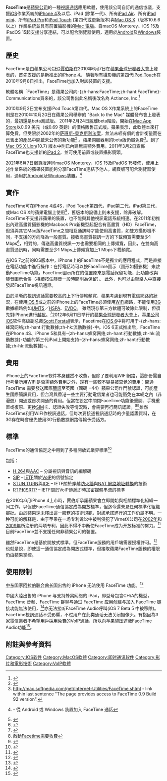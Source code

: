 {{NoteTA|
G1 = IT}}
{{About||蘋果公司產品的-{zh-cn:摄像头;zh-hant:鏡頭;}-|iSight}}
{{NoteTA
|T = zh-hans:FaceTime 通话;zh-hant:FaceTime;
}}
{{Infobox software
| name = FaceTime (iOS)
| title = FaceTime (iOS)
| logo = [[File:FaceTime_(macOS).svg|100px]]
<!--因版權問題僅存在英文維基，不存在 commons 的圖片先予註解掉。不清楚是否適合搬來本維基，了解版權的網友可處理-->
<!--| screenshot             = [[File:FaceTime_Call.png|File:FaceTime Call.png]]-->
<!--| caption                = [[iPhone 4S|iPhone 4S]] 的 FaceTime 通話畫面-->
<!--| collapsible            = yes-->| author = 
| developer = [[蘋果公司|蘋果公司]]
| released = {{Start date|2010|06|24}} ([[iPhone 4|iPhone 4]])
| frequently updated = <!-- DO NOT include this parameter unless you know what it does -->
| programming language = 
| operating system = iOS 4 起
| platform = iPhone 4 (或更新版本)<br />所有iPad (除第一代)<br />iPod Touch (第四代或更新版本)
| language = 
| status = 正式版，持續進行中
| genre = 視訊電話、網路電話
| license = [[私有軟體|私有軟體]]、[[免費軟體|免費軟體]]
| website = {{URL|https://support.apple.com/zh-tw/HT204380| 使用 iPhone、iPad 或 iPod touch 的 FaceTime}}
}}
{{Infobox software
| name = FaceTime (Mac OS X)
| title = FaceTime (Mac OS X)
| logo = [[File:FaceTime_(macOS).svg|100px]]
<!--| screenshot             = [[File:FaceTime_for_Mac.png|250px]]-->
<!--| caption                = A FaceTime call from a [[Macintosh|Mac computer]]-->
<!--| collapsible            = yes-->| author = 
| developer = 蘋果公司
| released = {{Start date and age|2011|02|24}}
| frequently updated = <!-- DO NOT include this parameter unless you know what it does -->
| programming language = 
| operating system = [[Mac_OS_X_Snow_Leopard|Mac OS X 10.6]].6 起
| platform = iMac系列, Macbook系列, Mac Pro系列, Mac mini系列
| size = 16.8 [[Megabyte|MB]]
| language = 英文、正體中文、簡體中文、丹麥文、荷蘭文、芬蘭文、法文、德文、義大利文、日文、韓文、挪威文、波蘭文、葡萄牙文、俄文、西班牙文、瑞典文
| status = 正式版，持續進行中
| genre = [[社群網路|社交網路]]
| license = [[私有軟體|私有軟體]]
| website = {{URL|http://www.apple.com/tw/mac/facetime|Mac 電腦的 Facetime}}
}}

'''FaceTime'''是[[蘋果公司|蘋果公司]]的一種[[視訊電話|視訊通話]]應用軟體，使用該公司自訂的通信協議，支援[[iOS|iOS]]作業系統的[[iPhone_4|iPhone 4]]及以后、iPad (除第一代)、所有[[iPad_Air|iPad Air]]、所有[[iPad_mini|iPad mini]]、所有[[iPad_Pro|iPad Pro]]和[[iPod_Touch|iPod Touch]] (第四代或更新版本)與[[Mac_OS_X|Mac OS X]]（版本10.6.6以上）作業系統並具有前置攝影機的[[麦金塔电脑|Mac 電腦]]。自macOS Monterey、iOS 15及iPadOS 15起支援分享連結，可以配合瀏覽器使用，適用於[[Android|Android]]及[[Windows|Windows]]裝置。

==歷史==

FaceTime是由蘋果公司[[CEO|CEO]][[史蒂夫·賈伯斯|賈伯斯]]在2010年6月7日在[[WWDC|蘋果全球研發者大會]]上發表的，首先支援的是新推出的[[iPhone 4|iPhone 4]]。 隨著附有攝影機的第四代[[iPod_Touch|iPod Touch]]在2010年9月8日推出，FaceTime也加入對該裝置的支援。

軟體名稱「FaceTime」是蘋果公司向-{zh-hans:FaceTime;zh-hant:FaceTime}- Communications買來的，該公司售出此名稱後改名為 Actiance, Inc.<ref name="FaceTime Communications">{{cite web |url=http://facetime.com/LearnMore.aspx |accessdate=2010-06-07 |title=Our name –FaceTime |author=FaceTime Communications |quote=Apple has announced that it will use 'FaceTime' as the trademark for its new video calling application.  Our agreement with Apple to transfer the FaceTime trademark to them comes as we are rebranding our company to better reflect our capabilities. We will be announcing a new name in the coming months. |deadurl=yes |archiveurl=https://web.archive.org/web/20100609083307/http://www.facetime.com/LearnMore.aspx |archivedate=2010-06-09 }}</ref>

2010年9月2日宣布支援iPod Touch第四代。Mac OS X作業系統上的FaceTime則是在2010年10月20日在蘋果公司舉辦的 "Back to the Mac" 媒體發布會上發表的，最初還是beta測試版。 2011年2月24日脫離beta階段，開始在[[Mac_App_Store|Mac App Store]]以0.99 美元（或0.69 英鎊）的價格販售正式版。蘋果表示，此軟體本來打算免費，但受限於2002年的[[萨班斯-奥克斯利法案|萨班斯-奥克斯利法案]]，無法未經有償的會計衡量而在已售出的產品中開啟未公佈的新功能<ref>{{Cite web |url=http://www.macgasm.net/2011/02/24/apple-charge-facetime/ |title=存档副本 |accessdate=2011-12-31 |archive-date=2012-02-02 |archive-url=https://web.archive.org/web/20120202234800/http://www.macgasm.net/2011/02/24/apple-charge-facetime/ |dead-url=no }}</ref> 。蘋果伺服器用的beta版仍屬免費<ref>http://mac.softpedia.com/get/Internet-Utilities/FaceTime.shtml {{Wayback|url=http://mac.softpedia.com/get/Internet-Utilities/FaceTime.shtml |date=20111223224422 }} - link within last sentence "The page provides access to FaceTime 0.9 Build 92 version".</ref>。到了[[Mac_OS_X_Lion|Mac OS X Lion]](10.7) 版本中則已內建無需額外費用。2011年3月2日宣佈FaceTime也支援新的[[iPad_2|iPad 2]]，並可使用前置或後置攝影鏡頭。

2021年6月7日網頁版連同macOS Monterey、iOS 15及iPadOS 15發佈，使用上述作業系統的蘋果裝置能夠分享FaceTime連結予他人，網頁版可配合瀏覽器使用，適用於[[Android|Android]]及[[Windows|Windows]]裝置。<ref>{{cite web |url=https://support.apple.com/zh-hk/HT212619/ |title=蘋果支援網站 |dead-url=no |access-date=2021-11-07 |archive-date=2022-05-08 |archive-url=https://web.archive.org/web/20220508140411/https://support.apple.com/zh-hk/HT212619 }} - 從 Android 或 Windows 裝置加入 FaceTime 通話</ref>

== 實作 ==
FaceTime可在iPhone 4或4S，iPod Touch第四代，iPad第二代，iPad第三代，或Mac OS X的蘋果電腦上使用<ref>{{Cite web |url=http://support.apple.com/kb/HT4319?viewlocale=zh_TW |title=存档副本 |accessdate=2011-12-31 |archive-date=2019-10-16 |archive-url=https://web.archive.org/web/20191016163652/https://support.apple.com/zh-tw/HT204380 |dead-url=no }}</ref>，舊版本的設備上則未支援，除非破解。FaceTime不支援非蘋果的裝置，也不能與其他視訊電話系統相連。在2011年初推出內建高畫質攝影機的Macbook Pro新機型起配合有高畫質（HD）FaceTime，但須與其它Mac版FaceTime之間相互通訊時才能使用高畫質，如雙方攝影機不同，不支援的方向降為一般畫質。接收高畫質視訊一方的下載頻寬需要至少1 Mbps<ref>{{Cite web |url=http://support.apple.com/kb/HT4534?viewlocale=zh_TW |title=存档副本 |accessdate=2011-12-31 |archive-date=2019-10-16 |archive-url=https://web.archive.org/web/20191016163654/https://support.apple.com/zh-tw/HT202182 |dead-url=no }}</ref>，相對的，傳送高畫質視訊一方也需要相同的上傳頻寬，因此，在雙向高畫質通訊時，同時需要至少1 Mbps上傳頻寬加上1 Mbps下載頻寬。

在iOS 7之前的iOS版本中，iPhone上的FaceTime不是獨立的應用程式，而是直接在電話功能中進行操作：在打電話時可以按FaceTime圖示（圖形如攝影機）來啟動FaceTime功能。FaceTime圖示所在的位置原來是電話保留功能，此功能改與靜音圖示合併（持續按住靜音一段時間則為保留）。 此外，也可以由聯絡人中直接發起FaceTime視訊通話。

由於清晰的視訊通話需要較高的上下行傳輸頻寬，蘋果考慮到現有電信網路的狀況，在使用[[iOS_5|iOS 5]]或之前的iPhone上的FaceTime必須使用[[WiFi|WiFi]]網路，不能使用[[3G|3G]]數據網路例如[[UMTS|UMTS]]／[[高速封包存取|HSPA]]、[[EVDO|EVDO]]。 雖然現存第三方軟體可破除此限制，但須先對iPhone進行[[iOS越狱|越狱]]。<ref>{{Cite web |url=http://modmyi.com/cydia/com.eini.facebreak |title=存档副本 |accessdate=2011-12-31 |archive-date=2012-03-14 |archive-url=https://web.archive.org/web/20120314071112/http://modmyi.com/cydia/com.eini.facebreak |dead-url=no }}</ref>2012年6月11日举行的[[WWDC|蘋果全球研發者大會]]上，[[苹果公司|苹果公司]]iOS软件高级副总裁[[Scott_Forstall|Scott Forstall]]表示，Facetime在[[iOS_6|iOS 6]]中将可用于-{zh-hans:蜂窝网络;zh-hant:行動數據;zh-hk:流動數據}-中。iOS 6正式推出后，FaceTime在iPhone 4S、iPhone 5和具有-{zh-hans:蜂窝网络;zh-hant:行動數據;zh-hk:流動數據}-功能的第三代iPad上開始支持-{zh-hans:蜂窝网络;zh-hant:行動數據;zh-hk:流動數據}-。

== 費用 ==

iPhone上的FaceTime软件本身雖然不收費，但除了要利用WIFI網路，這部份需自行考量所用WIFI是否需額外費用之外，還有一些較不容易被查覺的費用：開通 FaceTime 需要發送國際[[簡訊|簡訊]]至英國（國碼 +44）蘋果公司作門號認證，可能產生國際簡訊費用，但台灣與香港一些主要行動電信業者也可能豁免在本網之內（非漫遊）開通或首次開通的費用。但當在設定中關閉FaceTime功能後重開、手機重置或復原、更換[[SIM|SIM]]卡、認證失敗等情況時，會需要再行簡訊認證。<ref>[http://www.mobile01.com/print.php?f=383&t=1710815&p=1 啟動Facetime需要收費]{{Dead link|date=2019年12月 |bot=InternetArchiveBot |fix-attempted=yes }}</ref><ref>{{Cite web |url=http://unwire.hk/2010/07/30/facetime-activation-need-money/apple/ |title=香港 iPhone 4 用戶注意！FaceTime 每次啟動收 $3！（更新：CSL 有官方回覆！） |accessdate=2011-12-31 |archive-date=2011-12-26 |archive-url=https://web.archive.org/web/20111226083027/http://unwire.hk/2010/07/30/facetime-activation-need-money/apple/ |dead-url=no }}</ref>雖然FaceTime利用WIFI作視訊通話，但每次要接通視訊通話時的少量認證資料，在3G存在時會優先使用3G行動數據網路傳輸予受話方。

== 標準 ==

FaceTime的通信協定之中用到了多種開放式業界標準<ref name="AppleInsider">{{cite web |url=http://www.appleinsider.com/articles/10/06/08/inside_iphone_4_facetime_video_calling.html |date=2010-06-08 |accessdate=2010-06-09 |title=Inside iPhone 4: FaceTime video calling |publisher=AppleInsider |author=Daniel Eran Dilger |archive-date=2010-06-11 |archive-url=https://web.archive.org/web/20100611022843/http://www.appleinsider.com/articles/10/06/08/inside_iphone_4_facetime_video_calling.html |dead-url=no }}</ref>

包括：
* [[H.264|H.264]]與[[Advanced_Audio_Coding|AAC]] – 分屬視訊與音訊的編解碼
* [[Session_Initiation_Protocol|SIP]] – [[IETF|IETF]]關於[[VoIP|VoIP]]的信號協定
* [[STUN|STUN]],[[TURN|TURN]]與[[交互式连接建立|ICE]] – IETF關於穿越[[防火墙_(计算机)|防火牆]]與[[网络地址转换|NAT 網路地址轉換]]的技術
* [[实时传输协议|RTP]]和[[安全实时传输协议|SRTP]] – IETF關於VoIP傳遞即時加密媒體串流的標準

在2010年6月iPhone 4上市時，賈伯斯承諾蘋果會立即開始與相關標準化組織一同工作，以促使FaceTime通信協定成為開放標準，但迄今還未見任何標準化組織審批。由於蘋果還未釋出這一服務的技術規範，對該承諾進行的工作仍屬不明。一种可能的解释是，由于苹果在一场专利诉讼中被判侵犯了VirnetX公司在[https://web.archive.org/web/20150919191410/http://patft.uspto.gov/netacgi/nph-Parser?Sect2=PTO1&Sect2=HITOFF&p=1&u=%2Fnetahtml%2FPTO%2Fsearch-bool.html&r=1&f=G&l=50&d=PALL&RefSrch=yes&Query=PN%2F6502135 2002年]和[https://web.archive.org/web/20161208060926/http://patft.uspto.gov/netacgi/nph-Parser?Sect2=PTO1 2009年]所注册的两项专利，因此不得不中断使FaceTime成为开放标准的努力。<ref name="Bloomberg Business">{{cite web |url=http://www.bloomberg.com/news/articles/2012-11-07/apple-told-to-pay-368-2-million-to-virnetx-in-patent-trial-1- |date=2012-11-08 |accessdate=2015-05-24 |title=VirnetX Soars After $368.2 Million Verdict Against Apple |publisher=Bloomberg Business |author=Susan Decker |archive-date=2015-05-26 |archive-url=https://web.archive.org/web/20150526080331/http://www.bloomberg.com/news/articles/2012-11-07/apple-told-to-pay-368-2-million-to-virnetx-in-patent-trial-1- |dead-url=no }}</ref>目前FaceTime並不支援任何非蘋果公司的裝置。

雖然FaceTime是基於開放式標準，但FaceTime服務的用戶端需要授權許可。<ref>{{cite web | url=http://www.packetstan.com/2010/07/special-look-face-time-part-3-call.html | date=2010-07-09 | accessdate=2011-03-06 | title=Special Look: Face Time (part 3: Call Connection Initialization) | author=Josh Wright | archive-date=2011-01-28 | archive-url=https://web.archive.org/web/20110128160827/http://www.packetstan.com/2010/07/special-look-face-time-part-3-call.html | dead-url=no }}</ref> 也就是說，即使這一通信協定成為開放式標準，但接取蘋果FaceTime服務的權限仍由蘋果掌控。

== 使用限制 ==
[[中东|中东]]国家[[阿拉伯联合酋长国|阿拉伯联合酋长国]]出售的 iPhone 无法使用 FaceTime 功能。<ref>{{cite web|title=中东地区的 iPhone 无线运营商支持和功能|url=https://support.apple.com/zh-cn/HT204042|date=2017-10-31|quote=“FaceTime 在沙特阿拉伯无法使用。”，“FaceTime 在阿拉伯联合酋长国无法使用。”|accessdate=2017-11-11|archive-date=2017-11-12|archive-url=https://web.archive.org/web/20171112022911/https://support.apple.com/zh-cn/HT204042|dead-url=no}}</ref>

中國大陸出售的 iPhone 与支持蜂窝网络的 iPad，即型号包含CH/A的機型，FaceTime 音频、FaceTime 群聊与通过 FaceTime 应用创建与加入 FaceTime 链接功能無法使用，<ref>{{cite web|title=亚太地区的 iPhone 无线运营商支持和功能|url=https://support.apple.com/zh-cn/HT203982|date=2017-10-31|quote=“FaceTime 音频”功能在中国不受支持。”|accessdate=2017-11-11|archive-date=2017-11-12|archive-url=https://web.archive.org/web/20171112022909/https://support.apple.com/zh-cn/HT203982|dead-url=no}}</ref>亦无法接听FaceTime Audio呼叫(iOS 7 Beta 5 中被移除)。FaceTime視訊通話不受影響，不过用户在此类通话无法关闭摄像头。有指因為3家電信業者不希望用戶採用免費的VoIP通話，所以向苹果施压遮蔽FaceTime Audio功能<ref>{{cite web|title=新版国行 iPhone 和 iPad 屏蔽了 FaceTime 语音通话功能|url=https://www.techinasia.com/apple-facetime-audio-disabled-china-iphone-ipad-models|date=2014-02-08|accessdate=2017-11-11|archive-date=2017-11-12|archive-url=https://web.archive.org/web/20171112074028/https://www.techinasia.com/apple-facetime-audio-disabled-china-iphone-ipad-models|dead-url=no}}</ref>。

== 附註與參考資料 ==
{{Reflist}}

{{iOS}}
{{OS X}}
{{IM clients}}

{{DEFAULTSORT:Facetime}}
[[Category:IOS软件|Category:IOS软件]]
[[Category:MacOS軟體|Category:MacOS軟體]]
[[Category:即时通讯软件|Category:即时通讯软件]]
[[Category:影片和電影技術|Category:影片和電影技術]]
[[Category:VoIP軟體|Category:VoIP軟體]]